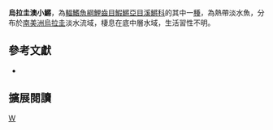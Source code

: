 {{Speciesbox 
| taxon = Austrolebias duraznensis
| status = NE
| status_system = IUCN3.1
| authority =  [[García|García]], [[Scvortzoff|Scvortzoff]] & [[Hernández|Hernández]], 1995
| synonyms = *''Cynolebias duraznensis,García, Scvortzoff & Hernández, 1995''
}}
'''烏拉圭澳小鱂'''，為[[輻鰭魚綱|輻鰭魚綱]][[鯉齒目|鯉齒目]][[鰕鱂亞目|鰕鱂亞目]][[溪鱂科|溪鱂科]]的其中一[[種|種]]，為熱帶淡水魚，分布於[[南美洲|南美洲]][[烏拉圭|烏拉圭]]淡水流域，棲息在底中層水域，生活習性不明。

== 參考文獻 ==
*{{FishBase_species|genus=Austrolebias|species=duraznensis|year=2014|month=8}}

== 擴展閱讀 ==
{{refbegin}}
{{wikispecies-inline|Austrolebias duraznensis|烏拉圭澳小鱂}}
{{refend}}
{{Taxonbar|from=Q10857915}}

[[Category:澳小鱂屬|W]]
